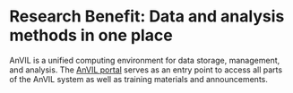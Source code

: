 # Research Benefit: Data and analysis methods in one place

AnVIL is a unified computing environment for data storage, management, and analysis. The [AnVIL portal](https://anvilproject.org) serves as an entry point to access all parts of the AnVIL system as well as training materials and announcements. 
